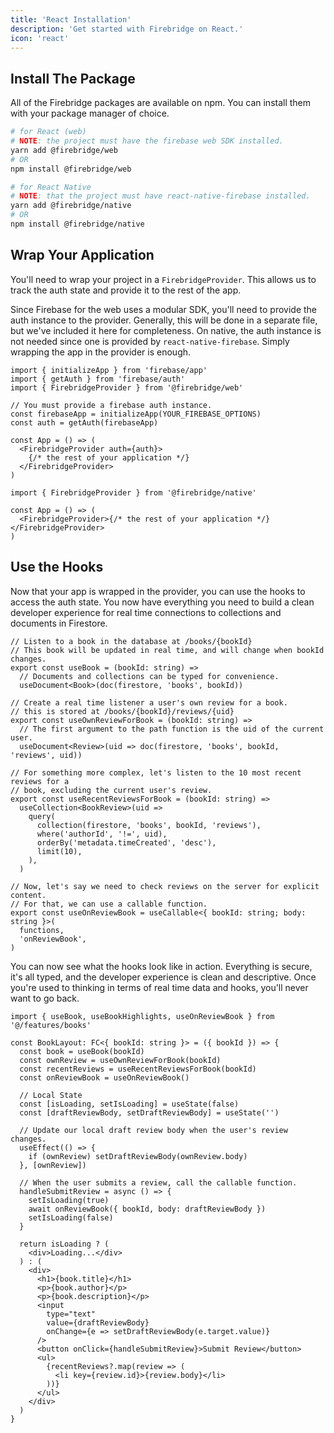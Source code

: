 ```yaml
---
title: 'React Installation'
description: 'Get started with Firebridge on React.'
icon: 'react'
---
```


## Install The Package

All of the Firebridge packages are available on npm. You can install them with your package manager of choice.

<CodeGroup>

```bash Web
# for React (web)
# NOTE: the project must have the firebase web SDK installed.
yarn add @firebridge/web
# OR
npm install @firebridge/web
```

```bash Native
# for React Native
# NOTE: that the project must have react-native-firebase installed.
yarn add @firebridge/native
# OR
npm install @firebridge/native
```

</CodeGroup>

## Wrap Your Application

You'll need to wrap your project in a `FirebridgeProvider`. This allows us to track the auth state and provide it to the rest of the app.

Since Firebase for the web uses a modular SDK, you'll need to provide the auth instance to the provider. Generally, this will be done in a separate file, but we've included it here for completeness. On native, the auth instance is not needed since one is provided by `react-native-firebase`. Simply wrapping the app in the provider is enough.

<CodeGroup>

```tsx Web
import { initializeApp } from 'firebase/app'
import { getAuth } from 'firebase/auth'
import { FirebridgeProvider } from '@firebridge/web'

// You must provide a firebase auth instance.
const firebaseApp = initializeApp(YOUR_FIREBASE_OPTIONS)
const auth = getAuth(firebaseApp)

const App = () => (
  <FirebridgeProvider auth={auth}>
    {/* the rest of your application */}
  </FirebridgeProvider>
)
```

```tsx Native
import { FirebridgeProvider } from '@firebridge/native'

const App = () => (
  <FirebridgeProvider>{/* the rest of your application */}</FirebridgeProvider>
)
```

</CodeGroup>

## Use the Hooks

Now that your app is wrapped in the provider, you can use the hooks to access the auth state. You now have everything you need to build a clean developer experience for real time connections to collections and documents in Firestore.

```tsx
// Listen to a book in the database at /books/{bookId}
// This book will be updated in real time, and will change when bookId changes.
export const useBook = (bookId: string) =>
  // Documents and collections can be typed for convenience.
  useDocument<Book>(doc(firestore, 'books', bookId))

// Create a real time listener a user's own review for a book.
// this is stored at /books/{bookId}/reviews/{uid}
export const useOwnReviewForBook = (bookId: string) =>
  // The first argument to the path function is the uid of the current user.
  useDocument<Review>(uid => doc(firestore, 'books', bookId, 'reviews', uid))

// For something more complex, let's listen to the 10 most recent reviews for a
// book, excluding the current user's review.
export const useRecentReviewsForBook = (bookId: string) =>
  useCollection<BookReview>(uid =>
    query(
      collection(firestore, 'books', bookId, 'reviews'),
      where('authorId', '!=', uid),
      orderBy('metadata.timeCreated', 'desc'),
      limit(10),
    ),
  )

// Now, let's say we need to check reviews on the server for explicit content.
// For that, we can use a callable function.
export const useOnReviewBook = useCallable<{ bookId: string; body: string }>(
  functions,
  'onReviewBook',
)
```

You can now see what the hooks look like in action. Everything is secure, it's all typed, and the developer experience is clean and descriptive. Once you're used to thinking in terms of real time data and hooks, you'll never want to go back.

```tsx
import { useBook, useBookHighlights, useOnReviewBook } from '@/features/books'

const BookLayout: FC<{ bookId: string }> = ({ bookId }) => {
  const book = useBook(bookId)
  const ownReview = useOwnReviewForBook(bookId)
  const recentReviews = useRecentReviewsForBook(bookId)
  const onReviewBook = useOnReviewBook()

  // Local State
  const [isLoading, setIsLoading] = useState(false)
  const [draftReviewBody, setDraftReviewBody] = useState('')

  // Update our local draft review body when the user's review changes.
  useEffect(() => {
    if (ownReview) setDraftReviewBody(ownReview.body)
  }, [ownReview])

  // When the user submits a review, call the callable function.
  handleSubmitReview = async () => {
    setIsLoading(true)
    await onReviewBook({ bookId, body: draftReviewBody })
    setIsLoading(false)
  }

  return isLoading ? (
    <div>Loading...</div>
  ) : (
    <div>
      <h1>{book.title}</h1>
      <p>{book.author}</p>
      <p>{book.description}</p>
      <input
        type="text"
        value={draftReviewBody}
        onChange={e => setDraftReviewBody(e.target.value)}
      />
      <button onClick={handleSubmitReview}>Submit Review</button>
      <ul>
        {recentReviews?.map(review => (
          <li key={review.id}>{review.body}</li>
        ))}
      </ul>
    </div>
  )
}
```
